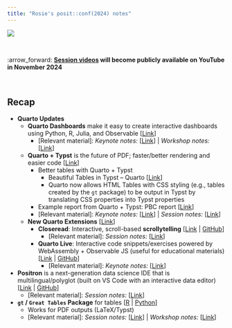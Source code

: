 ```yaml
---
title: "Rosie's posit::conf(2024) notes"
---
```


![](images/posit-conf-2024-hexwall1.png)

<br>

:arrow_forward: **[Session videos](https://www.youtube.com/@PositPBC) will become publicly available on YouTube in November 2024**

<br>

:::{.callout-tip}

## Recap
* **Quarto Updates**
  + **Quarto Dashboards** make it easy to create interactive dashboards using Python, R, Julia, and Observable [[Link](https://quarto.org/docs/dashboards/)]
    + [Relevant material]: *Keynote notes:* [[Link](keynotes.qmd#sec-keynotequarto)] | *Workshop notes:* [[Link](workshops\Build-a-Dashboard Workshop (with Quarto, R, Python).qmd)]
  + **Quarto + Typst** is the future of PDF; faster/better rendering and easier code [[Link](https://quarto.org/docs/output-formats/typst.html)]
    + Better tables with Quarto + Typst
      + Beautiful Tables in Typst – Quarto [[Link](https://quarto.org/docs/blog/posts/2024-07-02-beautiful-tables-in-typst/)]
      + Quarto now allows HTML Tables with CSS styling (e.g., tables created by the `gt` package) to be output in Typst by translating CSS properties into Typst properties
    + Example report from Quarto + Typst: PBC report [[Link](https://posit.co/wp-content/uploads/2024/05/Posit-BenefitCorporation-2023-Annual-Report.pdf)]
    + [Relevant material]: *Keynote notes:* [[Link](keynotes.qmd#sec-keynotequarto)] | *Session notes:* [[Link](sessions_day2.qmd#sec-typstexample)]
  + **New Quarto Extensions** [[Link](https://quarto.org/docs/extensions/)]
    + **Closeread**: Interactive, scroll-based **scrollytelling** [[Link](closeread.netlify.app) | [GitHub](https://github.com/qmd-lab/closeread)]
      + [Relevant material]: *Session notes:* [[Link](sessions_day2.qmd#sec-scrollytelling)]
    + **Quarto Live**: Interactive code snippets/exercises powered by WebAssembly + Observable JS (useful for educational materials) [[Link](https://r-wasm.github.io/quarto-live/) | [GitHub](https://github.com/r-wasm/quarto-live)]
      + [Relevant material]: *Keynote notes:* [[Link](keynotes.qmd#sec-webr)]
* **Positron** is a next-generation data science IDE that is multilingual/polyglot (built on VS Code with an interactive data editor) [[Link](https://github.com/posit-dev/positron/wiki) | [GitHub](https://github.com/posit-dev/positron)]
  + [Relevant material]: *Session notes:* [[Link](sessions_day1.qmd#sec-positron)]
* **`gt` / `Great Tables` Package** for tables [[R](https://gt.rstudio.com/) | [Python](https://posit-dev.github.io/great-tables/articles/intro.html)]
    + Works for PDF outputs (LaTeX/Typst)
    + [Relevant material]: *Session notes:* [[Link](sessions_day1.qmd#sec-greattables)] | *Workshop notes:* [[Link](workshops\Making Tables with gt and Great Tables.qmd)]

:::